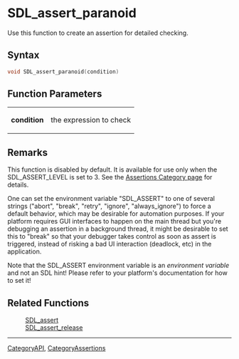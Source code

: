 = SDL_assert_paranoid =
Use this function to create an assertion for detailed checking.


== Syntax ==
<syntaxhighlight lang='c++'>
void SDL_assert_paranoid(condition)
</syntaxhighlight>

== Function Parameters ==
{|
|'''condition'''
|the expression to check
|}

== Remarks ==
This function is disabled by default.  It is available for use only when the SDL_ASSERT_LEVEL is set to 3.  See the [[CategoryAssertions|Assertions Category page]] for details.

One can set the environment variable "SDL_ASSERT" to one of several strings ("abort", "break", "retry", "ignore", "always_ignore") to force a default behavior, which may be desirable for automation purposes. If your platform requires GUI interfaces to happen on the main thread but you're debugging an assertion in a background thread, it might be desirable to set this to "break" so that your debugger takes control as soon as assert is triggered, instead of risking a bad UI interaction (deadlock, etc) in the application.

Note that the SDL_ASSERT environment variable is an ''environment variable'' and not an SDL hint! Please refer to your platform's documentation for how to set it!

== Related Functions ==
:[[SDL_assert]]
:[[SDL_assert_release]]

----
[[CategoryAPI]], [[CategoryAssertions]]

